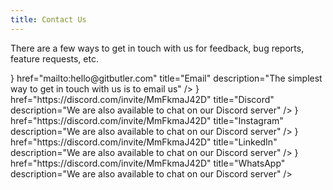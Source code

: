 ```yaml
---
title: Contact Us
---
```



There are a few ways to get in touch with us for feedback, bug reports, feature requests, etc.

<Cards>
  <Card
    icon={<svg className="size-4" xmlns="http://www.w3.org/2000/svg" viewBox="0 0 256 256"><rect width="256" height="256" fill="none"/><line x1="108" y1="148" x2="160" y2="96" fill="none" stroke="currentColor" strokeLinecap="round" strokeLinejoin="round" strokeWidth="16"/><path d="M223.69,42.18a8,8,0,0,0-9.87-9.87l-192,58.22a8,8,0,0,0-1.25,14.93L108,148l42.54,87.42a8,8,0,0,0,14.93-1.25Z" fill="none" stroke="currentColor" strokeLinecap="round" strokeLinejoin="round" strokeWidth="16"/></svg>}
    href="mailto:hello@gitbutler.com"
    title="Email"
    description="The simplest way to get in touch with us is to email us"
  />
  <Card
    icon={<svg className="size-4" xmlns="http://www.w3.org/2000/svg" viewBox="0 0 256 256"><rect width="256" height="256" fill="none"/><circle fill="currentColor" cx="92" cy="140" r="12"/><circle fill="currentColor" cx="164" cy="140" r="12"/><path d="M153.44,73.69l5-19.63a8.1,8.1,0,0,1,9.21-6L203.69,54A8.08,8.08,0,0,1,210.23,60l29.53,116.37a8,8,0,0,1-4.55,9.24l-67,29.7a8.15,8.15,0,0,1-11-4.56L147,183.06" fill="none" stroke="currentColor" strokeLinecap="round" strokeLinejoin="round" strokeWidth="16"/><path d="M102.56,73.69l-5-19.63a8.1,8.1,0,0,0-9.21-6L52.31,54A8.08,8.08,0,0,0,45.77,60L16.24,176.35a8,8,0,0,0,4.55,9.24l67,29.7a8.15,8.15,0,0,0,11-4.56L109,183.06" fill="none" stroke="currentColor" strokeLinecap="round" strokeLinejoin="round" strokeWidth="16"/><path d="M80,78.31A178.94,178.94,0,0,1,128,72a178.94,178.94,0,0,1,48,6.31" fill="none" stroke="currentColor" strokeLinecap="round" strokeLinejoin="round" strokeWidth="16"/><path d="M176,177.69A178.94,178.94,0,0,1,128,184a178.94,178.94,0,0,1-48-6.31" fill="none" stroke="currentColor" strokeLinecap="round" strokeLinejoin="round" strokeWidth="16"/></svg>}
    href="https://discord.com/invite/MmFkmaJ42D"
    title="Discord"
    description="We are also available to chat on our Discord server"
  />
  <Card
    icon={<svg className="size-4" xmlns="http://www.w3.org/2000/svg" viewBox="0 0 256 256">
  <rect width="256" height="256" fill="none"/>
  <rect x="48" y="48" width="160" height="160" rx="32" fill="none" stroke="currentColor" strokeLinecap="round" strokeLinejoin="round" strokeWidth="16"/>
  <circle cx="128" cy="128" r="40" fill="none" stroke="currentColor" strokeLinecap="round" strokeLinejoin="round" strokeWidth="16"/>
  <circle cx="180" cy="76" r="12" fill="currentColor"/>
</svg>
}
    href="https://discord.com/invite/MmFkmaJ42D"
    title="Instagram"
    description="We are also available to chat on our Discord server"
  />
  <Card
    icon={<svg className="size-4" xmlns="http://www.w3.org/2000/svg" viewBox="0 0 256 256">
  <rect width="256" height="256" fill="none"/>
  <rect x="48" y="48" width="160" height="160" rx="24" fill="none" stroke="currentColor" strokeLinecap="round" strokeLinejoin="round" strokeWidth="16"/>
  <line x1="96" y1="112" x2="96" y2="176" fill="none" stroke="currentColor" strokeLinecap="round" strokeLinejoin="round" strokeWidth="16"/>
  <circle cx="96" cy="80" r="12" fill="currentColor"/>
  <line x1="160" y1="112" x2="160" y2="176" fill="none" stroke="currentColor" strokeLinecap="round" strokeLinejoin="round" strokeWidth="16"/>
  <path d="M160,136a24,24,0,0,1,48,0v40" fill="none" stroke="currentColor" strokeLinecap="round" strokeLinejoin="round" strokeWidth="16"/>
</svg>
}
    href="https://discord.com/invite/MmFkmaJ42D"
    title="LinkedIn"
    description="We are also available to chat on our Discord server"
  />
  <Card
    icon={<svg className="size-4" xmlns="http://www.w3.org/2000/svg" viewBox="0 0 256 256">
  <rect width="256" height="256" fill="none"/>
  <path d="M128,24A104,104,0,0,0,24,128a103.09,103.09,0,0,0,15.31,54.13L24,232l49.87-15.28A103.09,103.09,0,0,0,128,232a104,104,0,0,0,0-208Zm0,168a63.77,63.77,0,0,1-34.12-9.93l-22.15,6.79,6.74-22.08A64.15,64.15,0,1,1,128,192Z" fill="none" stroke="currentColor" strokeLinecap="round" strokeLinejoin="round" strokeWidth="16"/>
  <path d="M168,160a24,24,0,0,0-24-24,23.85,23.85,0,0,0-16.72,7.28,3.83,3.83,0,0,1-4.91.39L112,144a3.8,3.8,0,0,1-.39-5L118,129.69A3.88,3.88,0,0,1,124,128a8.18,8.18,0,0,1,8,8,8.35,8.35,0,0,1-2.36,5.65,40.36,40.36,0,0,0,3.27,6.18,40.28,40.28,0,0,0,6.18,3.28,8.38,8.38,0,0,1,5.65-2.37A8.18,8.18,0,0,1,168,160Z" fill="none" stroke="currentColor" strokeLinecap="round" strokeLinejoin="round" strokeWidth="16"/>
</svg>
}
    href="https://discord.com/invite/MmFkmaJ42D"
    title="WhatsApp"
    description="We are also available to chat on our Discord server"
  />
</Cards>